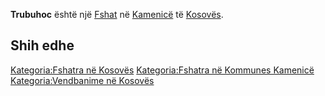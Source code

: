 {{Fshat në Kosovës
 | Emri                = Trubuhoc
| sqi_D_name = Trubuhoc
| sqi_D_FULL_NAME_RO = Trubuhoc
| sqi_D_FULL_NAME_ND_RO = Trubuhoc
| sqi_D_SORT_NAME_RG = TRUBUHOC
| sqi_D_FULL_NAME_RG = Trubuhoc
| sqi_D_FULL_NAME_ND_RG = Trubuhoc
| sqi_V_name = Tërbuhovc
| sqi_V_FULL_NAME_RO = Tërbuhovc Buzëdrin Buzëdrini Turbuhovci
| sqi_V_FULL_NAME_ND_RO = Terbuhovc Buzedrin Buzedrini Turbuhovci
| sqi_V_SORT_NAME_RG = TERBUHOVC BUZEDRIN BUZEDRINI TURBUHOVCI
| sqi_V_FULL_NAME_RG = Tërbuhovc Buzëdrin Buzëdrini Turbuhovci
| sqi_V_FULL_NAME_ND_RG = Terbuhovc Buzedrin Buzedrini Turbuhovci
| srp_N_name = Trbuhovac
| srp_N_FULL_NAME_RO = Trbuhovac
| srp_N_FULL_NAME_ND_RO = Trbuhovac
| srp_N_SORT_NAME_RG = TRBUHOVAC
| srp_N_FULL_NAME_RG = Trbuhovac
| srp_N_FULL_NAME_ND_RG = Trbuhovac
| srp_NS_name = Трбуховац
| srp_NS_FULL_NAME_RO = Трбуховац
| srp_NS_FULL_NAME_ND_RO = Трбуховац
| srp_NS_SORT_NAME_RG = ТРБУХОВАЦ
| srp_NS_FULL_NAME_RG = Трбуховац
| srp_NS_FULL_NAME_ND_RG = Трбуховац
| std_V_name = Terbuhoc
| std_V_FULL_NAME_RO = Terbuhoc
| std_V_FULL_NAME_ND_RO = Terbuhoc
| std_V_SORT_NAME_RG = TERBUHOC
| std_V_FULL_NAME_RG = Terbuhoc
| std_V_FULL_NAME_ND_RG = Terbuhoc

 | Emri (Rasa dhanore) = 
 | Figura              = 
 | Shteti              = Kosovo
 | Komuna              = Kamenicë
 | Kodi postar         = 
 | Sipërfaqja          = 

 | Popullsia           = 

 | Regj. i popullsisë  = 
 | Dend. e popullsisë  = 
 | Faqja zyrtare       = 
 <!--- Koordinatat ----> 
 | Gjerësia            = 42.690833
 | Gjatësia            = 20.465833
 | Lartësia            = 
}}
'''Trubuhoc''' është një [[Fshat]] në [[Kamenicë]] të [[Kosovës]].

<!-- == Gjeografia == -->
<!-- == Historia == -->
<!-- == Demografia == -->
== Shih edhe ==
{{Komuna Kamenicë}}
{{Kosovo-Administrata-Cung}}

[[Kategoria:Fshatra në Kosovës]]
[[Kategoria:Fshatra në Kommunes Kamenicë]]
[[Kategoria:Vendbanime në Kosovës]]